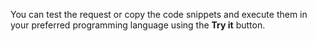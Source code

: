 You can test the request or copy the code snippets and execute them in your preferred programming language using the **Try it** button.